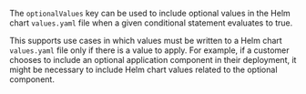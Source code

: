 The `optionalValues` key can be used to include optional values in the Helm chart `values.yaml` file when a given conditional statement evaluates to true.

This supports use cases in which values must be written to a Helm chart `values.yaml` file only if there is a value to apply. For example, if a customer chooses to include an optional application component in their deployment, it might be necessary to include Helm chart values related to the optional component.